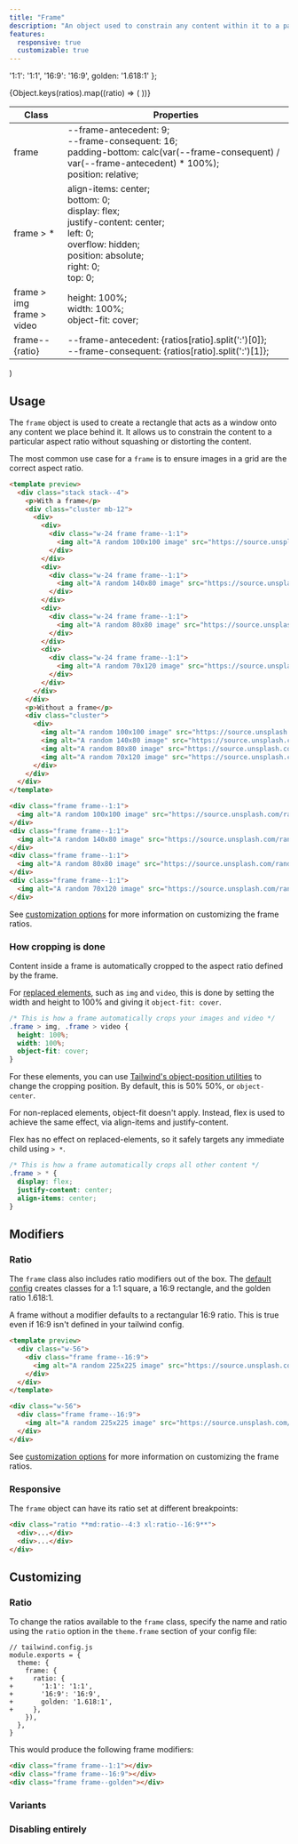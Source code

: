 ```yaml
---
title: "Frame"
description: "An object used to constrain any content within it to a particular aspect ratio, without squashing or distorting the content - commonly used for videos and images"
features:
  responsive: true
  customizable: true
---
```




  '1:1': '1:1',
  '16:9': '16:9',
  golden: '1.618:1'
};

  <table className="w-full text-left border-collapse">
    <colgroup>
      <col className="w-1/4"/>
      <col className="w-1/4"/>
      <col className="w-1/2"/>
    </colgroup>
    <thead>
    <tr>
      <th className="z-20 sticky top-0 text-sm font-semibold text-gray-600 bg-white p-0">
        <div className="pb-2 border-b border-gray-200">Class</div>
      </th>
      <th className="z-20 sticky top-0 text-sm font-semibold text-gray-600 bg-white p-0">
        <div className="pb-2 border-b border-gray-200">Properties</div>
      </th>
    </tr>
    </thead>
    <tbody className="align-baseline">
    <tr>
      <td className="py-2 font-mono text-xs text-violet-600 whitespace-nowrap">
        frame
      </td>
      <td className="py-2 font-mono text-xs text-light-blue-600 whitespace-pre">
        --frame-antecedent: 9;<br />
        --frame-consequent: 16;<br />
        padding-bottom: calc(var(--frame-consequent) / var(--frame-antecedent) * 100%);<br />
        position: relative;
      </td>
    </tr>
    <tr className="border-t border-gray-200">
      <td className="py-2 font-mono text-xs text-violet-600 whitespace-nowrap">
        frame <span className="ml-1 text-purple-300">> *</span>
      </td>
      <td className="py-2 font-mono text-xs text-light-blue-600 whitespace-pre">
        align-items: center;<br />
        bottom: 0;<br />
        display: flex;<br />
        justify-content: center;<br />
        left: 0;<br />
        overflow: hidden;<br />
        position: absolute;<br />
        right: 0;<br />
        top: 0;
      </td>
    </tr>
    <tr className="border-t border-gray-200">
      <td className="py-2 font-mono text-xs text-violet-600 whitespace-nowrap">
        frame <span className="ml-1 text-purple-300">> img</span><br />
        frame <span className="ml-1 text-purple-300">> video</span><br />
      </td>
      <td className="py-2 font-mono text-xs text-light-blue-600 whitespace-pre">
        height: 100%;<br />
        width: 100%;<br />
        object-fit: cover;
      </td>
    </tr>
    {Object.keys(ratios).map((ratio) => (
      <tr className="border-t border-gray-200">
        <td className="py-2 font-mono text-xs text-violet-600 whitespace-nowrap">
          frame--{ratio}
        </td>
        <td className="py-2 font-mono text-xs text-light-blue-600 whitespace-pre">
          --frame-antecedent: {ratios[ratio].split(':')[0]};<br />
          --frame-consequent: {ratios[ratio].split(':')[1]};
        </td>
      </tr>
    ))}
    </tbody>
  </table>
)


## Usage

The `frame` object is used to create a rectangle that acts as a window onto any content we place behind it. It allows us to
constrain the content to a particular aspect ratio without squashing or distorting the content.

The most common use case for a `frame` is to ensure images in a grid are the correct aspect ratio.

```html amber
<template preview>
  <div class="stack stack--4">
    <p>With a frame</p>
    <div class="cluster mb-12">
      <div>
        <div>
          <div class="w-24 frame frame--1:1">
            <img alt="A random 100x100 image" src="https://source.unsplash.com/random/100x100" width="100" height="100">
          </div>
        </div>
        <div>
          <div class="w-24 frame frame--1:1">
            <img alt="A random 140x80 image" src="https://source.unsplash.com/random/140x80" width="140" height="80">
          </div>
        </div>
        <div>
          <div class="w-24 frame frame--1:1">
            <img alt="A random 80x80 image" src="https://source.unsplash.com/random/80x80" width="80" height="80">
          </div>
        </div>
        <div>
          <div class="w-24 frame frame--1:1">
            <img alt="A random 70x120 image" src="https://source.unsplash.com/random/70x102" width="70" height="120">
          </div>
        </div>
      </div>
    </div>
    <p>Without a frame</p>
    <div class="cluster">
      <div>
        <img alt="A random 100x100 image" src="https://source.unsplash.com/random/100x100" width="100" height="100">
        <img alt="A random 140x80 image" src="https://source.unsplash.com/random/140x80" width="140" height="80">
        <img alt="A random 80x80 image" src="https://source.unsplash.com/random/80x80" width="80" height="80">
        <img alt="A random 70x120 image" src="https://source.unsplash.com/random/70x102" width="70" height="120">
      </div>
    </div>
  </div>
</template>

<div class="frame frame--1:1">
  <img alt="A random 100x100 image" src="https://source.unsplash.com/random/100x100" width="100" height="100">
</div>
<div class="frame frame--1:1">
  <img alt="A random 140x80 image" src="https://source.unsplash.com/random/140x80" width="140" height="80">
</div>
<div class="frame frame--1:1">
  <img alt="A random 80x80 image" src="https://source.unsplash.com/random/80x80" width="80" height="80">
</div>
<div class="frame frame--1:1">
  <img alt="A random 70x120 image" src="https://source.unsplash.com/random/70x102" width="70" height="120">
</div>
```

See [customization options](#customizing) for more information on customizing the frame ratios.

### How cropping is done

Content inside a frame is automatically cropped to the aspect ratio defined by the frame.

For [replaced elements](https://developer.mozilla.org/en-US/docs/Web/CSS/Replaced_element), such as `img` and `video`,
this is done by setting the width and height to 100% and giving it `object-fit: cover`.

```css
/* This is how a frame automatically crops your images and video */
.frame > img, .frame > video {
  height: 100%;
  width: 100%;
  object-fit: cover;
}
```

For these elements, you can use [Tailwind's object-position utilities](https://tailwindcss.com/docs/object-position) to
change the cropping position. By default, this is 50% 50%, or `object-center`.

For non-replaced elements, object-fit doesn't apply. Instead, flex is used to achieve the same effect, via align-items
and justify-content.

Flex has no effect on replaced-elements, so it safely targets any immediate child using `> *`.

```css
/* This is how a frame automatically crops all other content */
.frame > * {
  display: flex;
  justify-content: center;
  align-items: center;
}
```

## Modifiers

### Ratio

The `frame` class also includes ratio modifiers out of the box.
The [default config](https://github.com/hex-digital/captaincss/blob/master/src/defaultConfig.js) creates classes for
a 1:1 square, a 16:9 rectangle, and the golden ratio 1.618:1.

A frame without a modifier defaults to a rectangular 16:9 ratio. This is true even if 16:9 isn't defined in your tailwind config.

```html fuchsia
<template preview>
  <div class="w-56">
    <div class="frame frame--16:9">
      <img alt="A random 225x225 image" src="https://source.unsplash.com/random/225x225" width="225" height="225">
    </div>
  </div>
</template>

<div class="w-56">
  <div class="frame frame--16:9">
    <img alt="A random 225x225 image" src="https://source.unsplash.com/random/225x225" width="225" height="225">
  </div>
</div>
```

See [customization options](#customizing) for more information on customizing the frame ratios.

### Responsive

The `frame` object can have its ratio set at different breakpoints:

```html
<div class="ratio **md:ratio--4:3 xl:ratio--16:9**">
  <div>...</div>
  <div>...</div>
</div>
```

## Customizing

### Ratio

To change the ratios available to the `frame` class, specify the name and ratio using the `ratio` option in the `theme.frame` section of your config file:

```diff-js
// tailwind.config.js
module.exports = {
  theme: {
    frame: {
+     ratio: {
+       '1:1': '1:1',
+       '16:9': '16:9',
+       golden: '1.618:1',
+     },
    }),
  },
}
```

This would produce the following frame modifiers:

```html
<div class="frame frame--1:1"></div>
<div class="frame frame--16:9"></div>
<div class="frame frame--golden"></div>
```

### Variants

<Variants plugin="frame" extra={[]}/>

### Disabling entirely

<Disabling plugin="frame"/>

